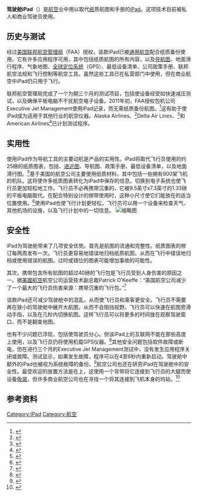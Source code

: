 {{校对翻译}}
{{专家}}<!-- 航图/图表？；机场taxi的准确译法 -->

'''驾驶舱iPad'''（{{lang-en|'''Cockpit iPads'''}}）是[[航空|航空]]业中用以取代[[纸|纸]]质航图和手册的[[iPad|iPad]]。这项技术目前被私人和商业驾驶员使用。

== 历史与测试 ==
经过[[美国联邦航空管理局|美国联邦航空管理局]]（FAA）授权，该款iPad已被[[通用航空|通用航空]]配合纸质备份使用。它有许多应用程序可用，其中包括纸质航图的所有内容，以及[[海图|导航图]]、地面滑行程序、气象地图、[[全球定位系统|全球定位系统]]（GPS）、最低设备清单、公司政策手册、联邦航空法规和飞行控制等航空工具。虽然这些工具已在私营部门中使用，但在商业航空中iPad仍只用于飞行。

联邦航空管理局完成了一个为期三个月的测试项目，包括使设备经受如快速减压测试，以及确保平板电脑不干扰航空电子设备。2011年初，FAA授权包机公司Executive Jet Management使用iPad记录，而无需纸质备份航图。<ref name="Paur_2011">{{Cite web|url=http://edition.cnn.com/2011/TECH/innovation/02/28/FAA.approves.iPads/index.html|title=FAA Approves iPads for pilots' electronic charts|accessdate=3/12/11|last=Paur|first=Jason|publisher=CNN}}</ref>这有助于使iPad成为适用于其他行业的航空仪器。Alaska Airlines、<ref name="padgadget_2011">{{Cite web|url=http://www.padgadget.com/2011/03/07/delta-air-lines-alaska-airlines-testing-ipad-as-in-cockpit-flight-tool/|title=Delta Air Lines, Alaska Airlines Testing iPad as "In-Cockpit" Flight Tool|accessdate=12 March 2011|last=Roberto|publisher=Pad Gadget|archive-url=https://web.archive.org/web/20110316071030/http://www.padgadget.com/2011/03/07/delta-air-lines-alaska-airlines-testing-ipad-as-in-cockpit-flight-tool/|archive-date=2011-03-16|dead-url=yes}}</ref>Delta Air Lines、<ref name="padgadget_2011">{{Cite web|url=http://www.padgadget.com/2011/03/07/delta-air-lines-alaska-airlines-testing-ipad-as-in-cockpit-flight-tool/|title=Delta Air Lines, Alaska Airlines Testing iPad as "In-Cockpit" Flight Tool|accessdate=12 March 2011|last=Roberto|publisher=Pad Gadget|archive-url=https://web.archive.org/web/20110316071030/http://www.padgadget.com/2011/03/07/delta-air-lines-alaska-airlines-testing-ipad-as-in-cockpit-flight-tool/|archive-date=2011-03-16|dead-url=yes}}</ref>和American Airlines<ref>{{Cite web|url=http://www.theipadfan.com/apple-ipad-2-replace-paper-charts-airline-cockpits/|title=Apple iPad 2 may soon replace paper charts in airline cockpits|accessdate=12 March 2011|last=Cormier|first=Jeff|publisher=The iPad Fan|deadurl=yes|archiveurl=https://web.archive.org/web/20110311112031/http://www.theipadfan.com/apple-ipad-2-replace-paper-charts-airline-cockpits/|archivedate=2011-03-11}}</ref>已计划测试程序。

== 实用性 ==
使用iPad作为导航工具的主要动机是产品的实用性。iPad将取代飞行员使用的约25磅的纸质图表，包括{{tsl|en|Aircraft flight manual|飞机飞行手册}}、[[进近图|进近图]]、导航图、政策手册、最低设备清单，以及地面滑行图。<ref name="Paur_2011">{{Cite web|url=http://edition.cnn.com/2011/TECH/innovation/02/28/FAA.approves.iPads/index.html|title=FAA Approves iPads for pilots' electronic charts|accessdate=3/12/11|last=Paur|first=Jason|publisher=CNN}}</ref>基于美国的航空公司主要使用纸质材料，其中包括一些拥有900架飞机的机队。这将使许多纸质图表转化为iPad中保存的信息。切换到电子系统也使飞行员更加轻松地工作。飞行员不必再携带沉重的{{tsl|en|Flight bag|飞行包}}，它被9.5英寸x7.3英寸的1.33磅的平板电脑取代。在配合特别设计的绑带使用时，这种小尺寸使它们能放在{{tsl|en|Pilot's kneeboard|飞行员膝上板|膝上}}的适当位置使用。<ref>{{Cite web|url=http://www.theappstrap.com|title=Maximizing Cockpit Functionality|accessdate=7 October 2014}}</ref>使用iPad也使飞行计划更轻松，飞行员可以用一个设备来检查天气、其他机场的设施，以及飞行计划中的一切信息。
[[File:IPad-WiFi-1stGen.jpg|缩略图]]

== 安全性 ==
iPad为驾驶舱带来了几项安全优势。首先是航图的流通和完整性。纸质图表的修订每两周发布一次。飞行员更容易地错误地归档纸质航图，从而在飞行中错误地归档或使用错误的航图。过时或错位的图表可能增加事故的可能性。

其次，携带包含所有航图的超过40磅的飞行包是飞行员受到人身伤害的原因之一。据[[美國航空|美國航空]]航空公司运营技术副总裁Patrick O’Keeffe：“美国航空公司减少了一个最大的飞行员伤害来源：携带沉重的飞行包。”<ref>{{Cite web|url=http://www.todaysiphone.com/2013/05/report-ipad-lowering-number-of-pilot-injuries/|title=Report: iPad lowering number of pilot injuries|accessdate=22 September 2013|last=Frost|first=Kyle}}</ref>

该款iPad还可减少驾驶舱中的混乱，从而使飞行员和乘客更安全。飞行员不需要再在狭小的驾驶舱中展开大航图，从而不会阻挡视野。飞行员可以快速在航图旁滑动手指，以及在几秒内切换航图。这样飞行员可以将更多的时间放在观察驾驶窗口，而不是翻查地图。

也有不少问题已浮现，包括使驾驶员分心。但该iPad上的互联网不能在那些高度上使用，以及飞行员仍将使用机载GPS仪器。<ref name="SeattleTimes_2011">{{Cite web|url=http://seattletimes.nwsource.com/html/sundaybuzz/2014402413_sundaybuzz06.html|title=Alaska Airlines testing iPads in cockpits|accessdate=12 March 2011|last=Business Staff|work=The Seattle Times}}</ref>其他安全问题包括软件故障或断电，但在进行三个月的Executive Jet Management测试中，没有发生应用程序关闭或故障。测试显示，如果发生故障，程序可以在4至6秒内重新启动。驾驶舱中额外的iPad也被视为系统故障的备份。<ref name="Paur_2011">{{Cite web|url=http://edition.cnn.com/2011/TECH/innovation/02/28/FAA.approves.iPads/index.html|title=FAA Approves iPads for pilots' electronic charts|accessdate=3/12/11|last=Paur|first=Jason|publisher=CNN}}</ref>航空公司也还在研究iPad在驾驶舱中的安全性。最受欢迎的放置方法是在{{tsl|en|Pilot's kneeboard|飞行员膝上板}}上，这使用一个背带将它连接到飞行员的大腿而使设备[[免提|免提]]，但许多商业航空公司也在寻找一个将其连接到飞机本身的坞站。<ref name="SeattleTimes_2011">{{Cite web|url=http://seattletimes.nwsource.com/html/sundaybuzz/2014402413_sundaybuzz06.html|title=Alaska Airlines testing iPads in cockpits|accessdate=12 March 2011|last=Business Staff|work=The Seattle Times}}</ref>

== 参考资料 ==
{{Reflist}}

[[Category:IPad|Category:IPad]]
[[Category:航空|Category:航空]]